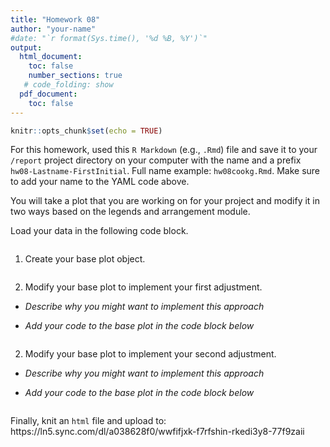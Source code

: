 ```yaml
---
title: "Homework 08"
author: "your-name"
#date: "`r format(Sys.time(), '%d %B, %Y')`"
output:
  html_document:
    toc: false
    number_sections: true
   # code_folding: show
  pdf_document:
    toc: false
---
```


```r
knitr::opts_chunk$set(echo = TRUE)
```


For this homework, used this `R Markdown` (e.g., `.Rmd`) file and save it to your `/report` project directory on your computer with the name and a prefix `hw08-Lastname-FirstInitial`. Full name example: `hw08cookg.Rmd`. Make sure to add your name to the YAML code above.


You will take a plot that you are working on for your project and modify it in two ways based on the legends and arrangement module. 

Load your data in the following code block.

```r



```

1. Create your base plot object.

```r



```

2. Modify your base plot to implement your first adjustment.

- *Describe why you might want to implement this approach*



- *Add your code to the base plot in the code block below*

```r




```

2. Modify your base plot to implement your second adjustment.

- *Describe why you might want to implement this approach*





- *Add your code to the base plot in the code block below*

```r




```


Finally, knit an `html` file and upload to:
https://ln5.sync.com/dl/a038628f0/wwfifjxk-f7rfshin-rkedi3y8-77f9zaii
